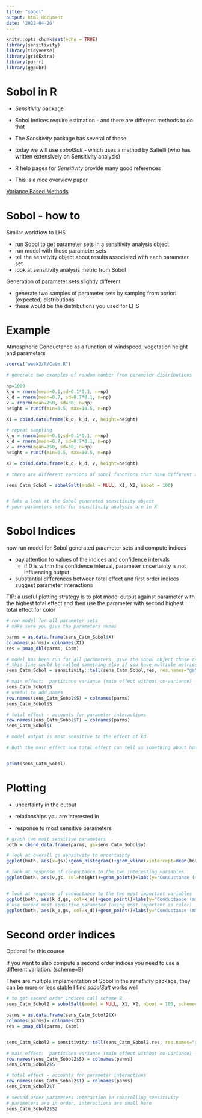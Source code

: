 ```yaml
---
title: "sobol"
output: html_document
date: '2022-04-26'
---
```


```r
knitr::opts_chunk$set(echo = TRUE)
library(sensitivity)
library(tidyverse)
library(gridExtra)
library(purrr)
library(ggpubr)
```


# Sobol in R

* *Sensitivity* package

* Sobol Indices require estimation - and there are different methods to do that

* The *Sensitivity* package has several of those

* today we will use *sobolSalt* - which uses a method by Saltelli (who has written extensively on Sensitivity analysis)

* R help pages for *Sensitivity* provide many good references

* This is a nice overview paper

[Variance Based Methods](https://www.sciencedirect.com/science/article/pii/S0010465509003087?casa_token=xG4MJV4hwJgAAAAA:Tq_CLHTqtM1wDvhzviZFgm6sVBdOoYzQdFfOGplEi5OUxLSWxaKITce-CzxLxfS6993rNnbK1Q)

# Sobol - how to

Similar workflow to LHS

* run Sobol to get parameter sets in a sensitivity analysis object
* run model with those parameter sets
* tell the senstivity object about results associated with each parameter set
* look at sensitivity analysis metric from Sobol

Generation of parameter sets slightly different

  * generate two samples of parameter sets by 
  samplng from apriori (expected) distributions
  * these would be the distributions you used for LHS

#  Example 
Atmospheric Conductance as a function of windspeed, vegetation height and parameters

```r
source("week3/R/Catm.R")

# generate two examples of random number from parameter distributions

np=1000
k_o = rnorm(mean=0.1,sd=0.1*0.1, n=np)
k_d = rnorm(mean=0.7, sd=0.7*0.1, n=np)
v = rnorm(mean=250, sd=30, n=np)
height = runif(min=9.5, max=10.5, n=np)

X1 = cbind.data.frame(k_o, k_d, v, height=height)

# repeat sampling
k_o = rnorm(mean=0.1,sd=0.1*0.1, n=np)
k_d = rnorm(mean=0.7, sd=0.7*0.1, n=np)
v = rnorm(mean=250, sd=30, n=np)
height = runif(min=9.5, max=10.5, n=np)

X2 = cbind.data.frame(k_o, k_d, v, height=height)

# there are different versions of sobol functions that have different approaches for estimating parameters and indices, we use an approach implemented by jansen 

sens_Catm_Sobol = sobolSalt(model = NULL, X1, X2, nboot = 100)


# Take a look at the Sobol generated sensitivity object
# your parameters sets for sensitivity analysis are in X
```

# Sobol Indices

now run model for Sobol generated parameter sets and compute indices

* pay attention to values of the indices and confidence intervals
  * if 0 is within the confidence interval, parameter uncertainty is not influencing output
  
* substantial differences between total effect and first order indices suggest parameter interactions

TIP: a useful plotting strategy is to plot model output against parameter with the highest total effect
and then use the parameter with second highest total effect for color

```r
# run model for all parameter sets
# make sure you give the parameters names

parms = as.data.frame(sens_Catm_Sobol$X)
colnames(parms)= colnames(X1)
res = pmap_dbl(parms, Catm)

# model has been run for all parameters, give the sobol object those results 
# this line could be called something else if you have multiple metrics you want
sens_Catm_Sobol = sensitivity::tell(sens_Catm_Sobol,res, res.names="ga")

# main effect:  partitions variance (main effect without co-variance) - sums approximately to one
sens_Catm_Sobol$S
# useful to add names
row.names(sens_Catm_Sobol$S) = colnames(parms)
sens_Catm_Sobol$S

# total effect - accounts for parameter interactions
row.names(sens_Catm_Sobol$T) = colnames(parms)
sens_Catm_Sobol$T

# model output is most sensitive to the effect of kd

# Both the main effect and total effect can tell us something about how the parameter influences results


print(sens_Catm_Sobol)

```
 
# Plotting

* uncertainty in the output

* relationships you are interested in

* response to most sensitive parameters

```r
# graph two most sensitive parameters
both = cbind.data.frame(parms, gs=sens_Catm_Sobol$y)

# look at overall gs sensitvity to uncertainty
ggplot(both, aes(x=gs))+geom_histogram()+geom_vline(xintercept=mean(both$gs), col="cyan")

# look at response of conductance to the two interesting variables
ggplot(both, aes(v,gs, col=height))+geom_point()+labs(y="Conductance (mm/s)", x="Windspeed")


# look at response of conductance to the two most important variables
ggplot(both, aes(k_d,gs, col=k_o))+geom_point()+labs(y="Conductance (mm/s)", x="k_d parameter")
# use second most sensitive parameter (using most important as color)
ggplot(both, aes(k_o,gs, col=k_d))+geom_point()+labs(y="Conductance (mm/s)", x="k_d parameter")

```


 

# Second order indices

Optional for this course

If you want to also compute a second order indices you need to use a different variation. (scheme=B)

There are multiple implementation of Sobol in the *senstivity* package, they can be more or less stable
I find *sobolSalt* works well

```r
# to get second order indices call scheme B
sens_Catm_Sobol2 = sobolSalt(model = NULL, X1, X2, nboot = 100, scheme="B" )

parms = as.data.frame(sens_Catm_Sobol2$X)
colnames(parms)= colnames(X1)
res = pmap_dbl(parms, Catm)


sens_Catm_Sobol2 = sensitivity::tell(sens_Catm_Sobol2,res, res.names="ga")

# main effect:  partitions variance (main effect without co-variance) - sums approximately to one
row.names(sens_Catm_Sobol2$S) = colnames(parms)
sens_Catm_Sobol2$S

# total effect - accounts for parameter interactions
row.names(sens_Catm_Sobol2$T) = colnames(parms)
sens_Catm_Sobol2$T

# second order parameters interaction in controlling sensitivity
# parameters are in order, interactions are small here
sens_Catm_Sobol2$S2

```
